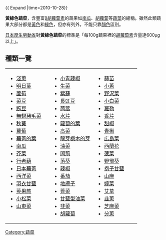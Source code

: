 {{ Expand |time=2010-10-28}}

'''黃綠色蔬菜'''，含豐富[[胡蘿蔔素|β胡蘿蔔素]]的蔬果如[[南瓜|南瓜]]、[[胡蘿蔔|胡蘿蔔]]等[[蔬菜|蔬菜]]的總稱。雖然此類蔬果大部分都是[[黃色|黃色]]和[[綠色|綠色]]，但亦有列外，不能只靠[[顏色|顏色]]區別。

[[日本|日本]][[厚生勞動省|厚生勞動省]]對'''黃綠色蔬菜'''的標準是「每100g蔬果裡的[[胡蘿蔔素|胡蘿蔔素]]含量達600μg以上」。

==種類一覽==
{| cellspacing="0" cellpadding="0" style="width:100%"
|style="width:33%;vertical-align:top"|

* [[淺蔥|淺蔥]]
* [[明日葉|明日葉]]
* [[蘆筍|蘆筍]]
* [[菜豆|菜豆]]
* [[豌豆|豌豆]]
* [[Salsola_komarovii|無翅豬毛菜]]
* [[秋葵|秋葵]]
* [[蘿蔔|蘿蔔]]
* [[蕪菁|蕪菁的葉]]
* [[南瓜|南瓜]]
* [[芥菜|芥菜]]
* [[茖蔥|行者葫]]
* [[日本蕪菁|日本蕪菁]]
* [[西洋菜|西洋菜]]
* [[羽衣甘藍|羽衣甘藍]]
* [[Matteuccia_struthiopteris|莢果蕨]]
* [[Brassica_rapa_var._peruviridis|小松菜]]
* [[大白菜|山東菜]]

|style="width:33%;vertical-align:top"|

* [[ししとうがらし|小青辣椒]]
* [[生菜|生菜]]
* [[紫蘇|紫蘇]]
* [[長豇豆|長豇豆]]
* [[茼蒿|茼蒿]]
* [[水芹(傘形科)|水芹]]
* [[蘿蔔|蘿蔔的葉]]
* [[Brassica_juncea_var._integlifolia|高菜]]
* [[Aralia_elata|龍芽楤木的芽]]
* [[油菜|油菜]]
* [[Equisetum_arvense|問荊]]
* [[落葵|落葵]]
* [[辣椒|辣椒]]
* [[番茄|番茄]]
* [[地膚子|地膚子]]
* [[薺菜|薺菜]]
* [[Brassica_napus|甘藍型油菜]]
* [[韭菜|韭菜]]
* [[胡蘿蔔|胡蘿蔔]]

|style="width:33%;vertical-align:top"|

* [[大蒜|蒜苗]]
* [[蔥|小蔥]]
* [[野澤菜|野沢菜]]
* [[小白菜|小白菜]]
* [[羅勒|羅勒]]
* [[香芹|香芹]]
* [[甜椒|甜椒]]
* [[青椒|青椒]]
* [[廣島菜|広島菜]]
* [[西蘭花|西蘭花]]
* [[菠菜|菠菜]]
* [[野蜀葵|野蜀葵]]
* [[抱子甘藍|抱子甘藍]]
* [[Corchorus_olitorius|山麻]]
* [[嫁菜|嫁菜]]
* [[艾草|艾草]]
* [[韭蔥|韭蔥]]
* [[芝麻菜|芝麻菜]]
* [[分蔥|分蔥]]
|}


[[Category:蔬菜|Category:蔬菜]]